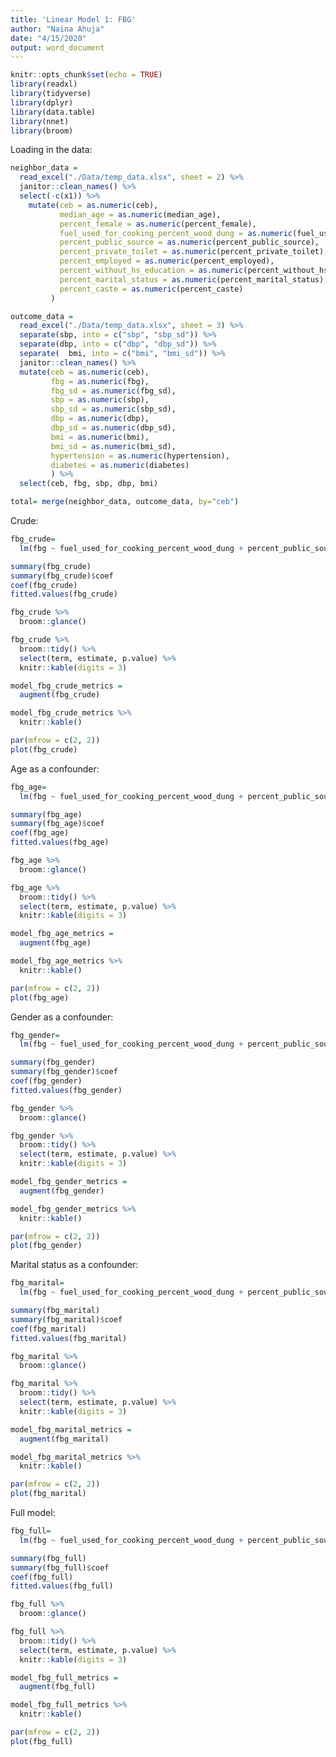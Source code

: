 ```yaml
---
title: 'Linear Model 1: FBG'
author: "Naina Ahuja"
date: "4/15/2020"
output: word_document
---
```


```r
knitr::opts_chunk$set(echo = TRUE)
library(readxl)
library(tidyverse)
library(dplyr)
library(data.table)
library(nnet)
library(broom)
```

Loading in the data:
```r
neighbor_data = 
  read_excel("./Data/temp_data.xlsx", sheet = 2) %>%
  janitor::clean_names() %>% 
  select(-c(x1)) %>% 
    mutate(ceb = as.numeric(ceb),
           median_age = as.numeric(median_age),
           percent_female = as.numeric(percent_female),
           fuel_used_for_cooking_percent_wood_dung = as.numeric(fuel_used_for_cooking_percent_wood_dung),
           percent_public_source = as.numeric(percent_public_source),
           percent_private_toilet = as.numeric(percent_private_toilet),
           percent_employed = as.numeric(percent_employed),
           percent_without_hs_education = as.numeric(percent_without_hs_education),
           percent_marital_status = as.numeric(percent_marital_status),
           percent_caste = as.numeric(percent_caste)
         ) 

outcome_data = 
  read_excel("./Data/temp_data.xlsx", sheet = 3) %>%
  separate(sbp, into = c("sbp", "sbp_sd")) %>% 
  separate(dbp, into = c("dbp", "dbp_sd")) %>% 
  separate(  bmi, into = c("bmi", "bmi_sd")) %>% 
  janitor::clean_names() %>% 
  mutate(ceb = as.numeric(ceb),
         fbg = as.numeric(fbg),
         fbg_sd = as.numeric(fbg_sd),
         sbp = as.numeric(sbp),
         sbp_sd = as.numeric(sbp_sd),
         dbp = as.numeric(dbp),
         dbp_sd = as.numeric(dbp_sd),
         bmi = as.numeric(bmi),
         bmi_sd = as.numeric(bmi_sd),
         hypertension = as.numeric(hypertension),
         diabetes = as.numeric(diabetes)
         ) %>% 
  select(ceb, fbg, sbp, dbp, bmi)

total= merge(neighbor_data, outcome_data, by="ceb")
```

Crude:
```r
fbg_crude=
  lm(fbg ~ fuel_used_for_cooking_percent_wood_dung + percent_public_source + percent_private_toilet + percent_employed + percent_without_hs_education + percent_caste, data=total)

summary(fbg_crude)
summary(fbg_crude)$coef
coef(fbg_crude)
fitted.values(fbg_crude)

fbg_crude %>% 
  broom::glance()

fbg_crude %>% 
  broom::tidy() %>% 
  select(term, estimate, p.value) %>% 
  knitr::kable(digits = 3)

model_fbg_crude_metrics =
  augment(fbg_crude) 

model_fbg_crude_metrics %>% 
  knitr::kable()

par(mfrow = c(2, 2))
plot(fbg_crude)
```

Age as a confounder:
```r
fbg_age=
  lm(fbg ~ fuel_used_for_cooking_percent_wood_dung + percent_public_source + percent_private_toilet + percent_employed + percent_without_hs_education + percent_caste + median_age, data=total)

summary(fbg_age)
summary(fbg_age)$coef
coef(fbg_age)
fitted.values(fbg_age)

fbg_age %>% 
  broom::glance()

fbg_age %>% 
  broom::tidy() %>% 
  select(term, estimate, p.value) %>% 
  knitr::kable(digits = 3)

model_fbg_age_metrics =
  augment(fbg_age) 

model_fbg_age_metrics %>% 
  knitr::kable()

par(mfrow = c(2, 2))
plot(fbg_age)
```

Gender as a confounder:

```r
fbg_gender=
  lm(fbg ~ fuel_used_for_cooking_percent_wood_dung + percent_public_source + percent_private_toilet + percent_employed + percent_without_hs_education + percent_caste + percent_female, data=total)

summary(fbg_gender)
summary(fbg_gender)$coef
coef(fbg_gender)
fitted.values(fbg_gender)

fbg_gender %>% 
  broom::glance()

fbg_gender %>% 
  broom::tidy() %>% 
  select(term, estimate, p.value) %>% 
  knitr::kable(digits = 3)

model_fbg_gender_metrics =
  augment(fbg_gender) 

model_fbg_gender_metrics %>% 
  knitr::kable()

par(mfrow = c(2, 2))
plot(fbg_gender)
```

Marital status as a confounder:

```r
fbg_marital=
  lm(fbg ~ fuel_used_for_cooking_percent_wood_dung + percent_public_source + percent_private_toilet + percent_employed + percent_without_hs_education + percent_caste + percent_marital_status, data=total)

summary(fbg_marital)
summary(fbg_marital)$coef
coef(fbg_marital)
fitted.values(fbg_marital)

fbg_marital %>% 
  broom::glance()

fbg_marital %>% 
  broom::tidy() %>% 
  select(term, estimate, p.value) %>% 
  knitr::kable(digits = 3)

model_fbg_marital_metrics =
  augment(fbg_marital) 

model_fbg_marital_metrics %>% 
  knitr::kable()

par(mfrow = c(2, 2))
plot(fbg_marital)
```

Full model:
```r
fbg_full=
  lm(fbg ~ fuel_used_for_cooking_percent_wood_dung + percent_public_source + percent_private_toilet + percent_employed + percent_without_hs_education + percent_caste + median_age + percent_female + percent_marital_status, data=total)

summary(fbg_full)
summary(fbg_full)$coef
coef(fbg_full)
fitted.values(fbg_full)

fbg_full %>% 
  broom::glance()

fbg_full %>% 
  broom::tidy() %>% 
  select(term, estimate, p.value) %>% 
  knitr::kable(digits = 3)

model_fbg_full_metrics =
  augment(fbg_full) 

model_fbg_full_metrics %>% 
  knitr::kable()

par(mfrow = c(2, 2))
plot(fbg_full)
```